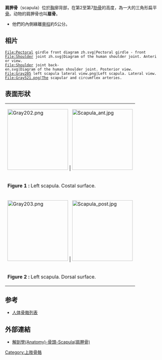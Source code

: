 {{Infobox bone
| Name          = 肩胛骨
| Latin         = Scapula <br /> (omo)
| Image         = Pectoral_girdles-zh.svg 
| Caption       =
| Image2        = Scapula - posterior view2.png
| Caption2      = The upper picture is an anterior (from the front) view of the thorax and [[shoulder_girdle|shoulder girdle]].  The lower picture is a posterior (from the rear) view of the thorax (scapula shown in red.)
| Articulations =
<!-- 
| GraySubject       = 50
| GrayPage          = 202
| MeshName          = Scapula
| MeshNumber        = A02.835.232.087.783
| DorlandsPre       = s_04
| DorlandsSuf       = 12721810
-->
}}
'''肩胛骨'''（scapula）位於[[胸|胸]]廓背部，在第2至第7[[肋骨|肋骨]]的高度，為一大的三角形扁平[[骨|骨]]。动物的肩胛骨也叫'''扇骨'''。

* 他們的內側緣離[[脊柱|脊柱]]約5公分。

== 相片 ==

<gallery>
 File:Pectoral girdle front diagram zh.svg|Pectoral girdle - front
 File:Shoulder joint zh.svg|Diagram of the human shoulder joint. Anterior view.
 File:Shoulder joint back-en.svg|Diagram of the human shoulder joint. Posterior view.
 File:Gray205 left scapula lateral view.png|Left scapula. Lateral view.
 File:Gray521.png|The scapular and circumflex arteries. 
</gallery>

== 表面形狀 ==
{| class="wikitable" align="right" 
| [[File:Gray202.png|200px]] | [[File:Scapula_ant.jpg|200px]]
|-
| '''Figure 1 :''' Left scapula. Costal surface.
|-
| [[File:Gray203.png|200px]] | [[File:Scapula_post.jpg|200px]]
|-
| '''Figure 2 :''' Left scapula. Dorsal surface.
|}

== 参考 ==
* [[人体骨骼列表|人体骨骼列表]]
==外部連結==
*[http://smallcollation.blogspot.com/2013/01/anatomy-scapula.html 解剖學(Anatomy)-骨頭-Scapula(肩胛骨)] {{Wayback|url=http://smallcollation.blogspot.com/2013/01/anatomy-scapula.html |date=20190610101701 }}

{{HumanBones}}
{{人体解剖}}

{{Anatomy-stub}}

{{Bones of upper limb}}
[[Category:上肢骨骼|Category:上肢骨骼]]
